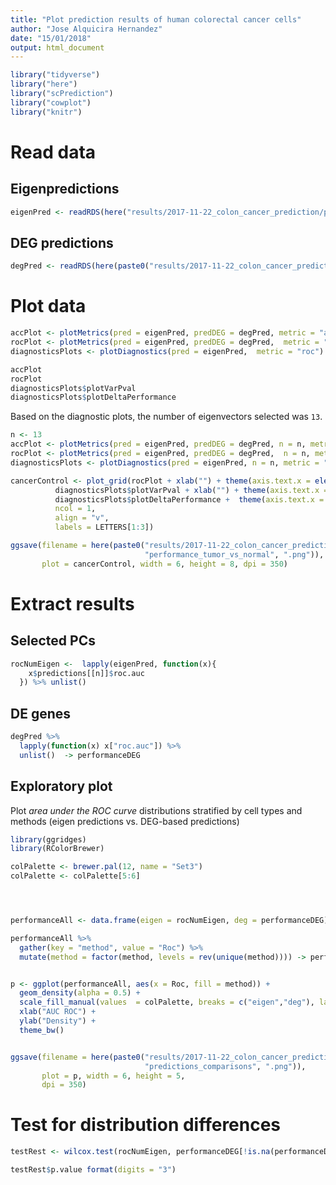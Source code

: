 ```yaml
---
title: "Plot prediction results of human colorectal cancer cells"
author: "Jose Alquicira Hernandez"
date: "15/01/2018"
output: html_document
---
```



```r
library("tidyverse")
library("here")
library("scPrediction")
library("cowplot")
library("knitr")
```


# Read data


## Eigenpredictions

```r
eigenPred <- readRDS(here("results/2017-11-22_colon_cancer_prediction/performance_tumor_vs_normal.RDS"))
```


## DEG predictions

```r
degPred <- readRDS(here(paste0("results/2017-11-22_colon_cancer_prediction/performance_DEG_tumor_vs_normal.RDS")))
```


# Plot data



```r
accPlot <- plotMetrics(pred = eigenPred, predDEG = degPred, metric = "accuracy")
rocPlot <- plotMetrics(pred = eigenPred, predDEG = degPred,  metric = "roc")
diagnosticsPlots <- plotDiagnostics(pred = eigenPred,  metric = "roc")
```


```r
accPlot
rocPlot
diagnosticsPlots$plotVarPval
diagnosticsPlots$plotDeltaPerformance
```




Based on the diagnostic plots, the number of eigenvectors selected was `13`.


```r
n <- 13
accPlot <- plotMetrics(pred = eigenPred, predDEG = degPred, n = n, metric = "accuracy")  + coord_cartesian(xlim  = c(1, 13))
rocPlot <- plotMetrics(pred = eigenPred, predDEG = degPred,  n = n, metric = "roc")
diagnosticsPlots <- plotDiagnostics(pred = eigenPred, n = n, metric = "roc")  + scale_x_continuous(c(1,13))
```



```r
cancerControl <- plot_grid(rocPlot + xlab("") + theme(axis.text.x = element_text(angle = 90, hjust = 1)),
          diagnosticsPlots$plotVarPval + xlab("") + theme(axis.text.x = element_text(angle = 90, hjust = 1)), 
          diagnosticsPlots$plotDeltaPerformance +  theme(axis.text.x = element_text(angle = 90, hjust = 1)),
          ncol = 1,
          align = "v",
          labels = LETTERS[1:3])
```


```r
ggsave(filename = here(paste0("results/2017-11-22_colon_cancer_prediction/",
                              "performance_tumor_vs_normal", ".png")),
       plot = cancerControl, width = 6, height = 8, dpi = 350)
```

# Extract results

## Selected PCs

```r
rocNumEigen <-  lapply(eigenPred, function(x){
    x$predictions[[n]]$roc.auc 
  }) %>% unlist()
```

## DE genes

```r
degPred %>% 
  lapply(function(x) x["roc.auc"]) %>%
  unlist()  -> performanceDEG
```


## Exploratory plot


Plot *area under the ROC curve* distributions stratified by cell types and methods (eigen predictions vs. DEG-based predictions)

```r
library(ggridges)
library(RColorBrewer)

colPalette <- brewer.pal(12, name = "Set3")
colPalette <- colPalette[5:6]




performanceAll <- data.frame(eigen = rocNumEigen, deg = performanceDEG)

performanceAll %>% 
  gather(key = "method", value = "Roc") %>% 
  mutate(method = factor(method, levels = rev(unique(method)))) -> performanceAll


p <- ggplot(performanceAll, aes(x = Roc, fill = method)) +
  geom_density(alpha = 0.5) +
  scale_fill_manual(values  = colPalette, breaks = c("eigen","deg"), labels = c("PCs", "DEGs")) +
  xlab("AUC ROC") +
  ylab("Density") +
  theme_bw()


ggsave(filename = here(paste0("results/2017-11-22_colon_cancer_prediction/",
                              "predictions_comparisons", ".png")),
       plot = p, width = 6, height = 5,
       dpi = 350)
```





# Test for distribution differences

```r
testRest <- wilcox.test(rocNumEigen, performanceDEG[!is.na(performanceDEG)], alternative = "greater")

testRest$p.value format(digits = "3")
```

